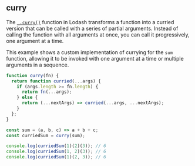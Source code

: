 
## curry

The [`_.curry()`](https://lodash.com/docs/4.17.15#curry) function in Lodash transforms a
function into a curried version that can be called with a series of partial arguments. Instead of
calling the function with all arguments at once, you can call it progressively, one argument at a time.

This example shows a custom implementation of currying for the `sum` function, allowing it to be invoked
with one argument at a time or multiple arguments in a sequence.

```js
function curry(fn) {
  return function curried(...args) {
    if (args.length >= fn.length) {
      return fn(...args);
    } else {
      return (...nextArgs) => curried(...args, ...nextArgs);
    }
  };
}

const sum = (a, b, c) => a + b + c;
const curriedSum = curry(sum);

console.log(curriedSum(1)(2)(3)); // 6
console.log(curriedSum(1, 2)(3)); // 6
console.log(curriedSum(1)(2, 3)); // 6
```
